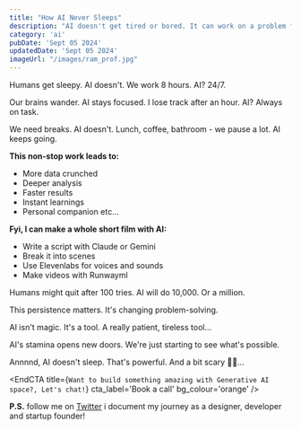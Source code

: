 ```yaml
---
title: "How AI Never Sleeps"
description: "AI doesn't get tired or bored. It can work on a problem for a long time. This can lead to some amazing discoveries."
category: 'ai'
pubDate: 'Sept 05 2024'
updatedDate: 'Sept 05 2024'
imageUrl: "/images/ram_prof.jpg"
---
```


Humans get sleepy. AI doesn't. We work 8 hours. AI? 24/7.

Our brains wander. AI stays focused. I lose track after an hour. AI? Always on task.

We need breaks. AI doesn't. Lunch, coffee, bathroom - we pause a lot. AI keeps going.

**This non-stop work leads to:**
- More data crunched
- Deeper analysis
- Faster results
- Instant learnings
- Personal companion etc…

**Fyi, I can make a whole short film with AI:**
- Write a script with Claude or Gemini
- Break it into scenes
- Use Elevenlabs for voices and sounds
- Make videos with Runwayml

Humans might quit after 100 tries. AI will do 10,000. Or a million.

This persistence matters. It's changing problem-solving.

AI isn't magic. It's a tool. A really patient, tireless tool…

AI's stamina opens new doors. We're just starting to see what's possible.

Annnnd, AI doesn't sleep. That's powerful. And a bit scary 😶‍🌫️...



<EndCTA
	title={`Want to build something amazing with Generative AI space?, Let's chat!`}
	cta_label='Book a call'
	bg_colour='orange'
/>


**P.S.** follow me on [Twitter](https://x.com/spikeysanju) i document my journey as a designer, developer and startup founder!
